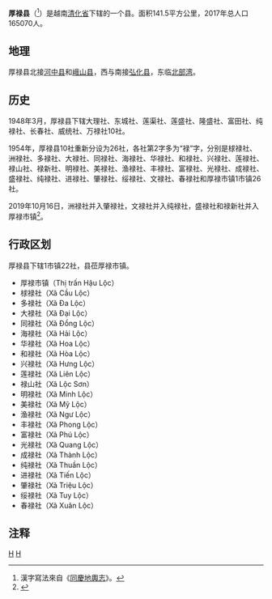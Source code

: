 {{Infobox Settlement
|name                   = 厚禄县
|settlement_type        = 县
|official_name          = 
|other_name             = 
|native_name            = {{lang|vi|Huyện Hậu Lộc}}
|nickname               = 
|motto                  = 
|image_skyline          = Chùa Sùng Nghiêm2.JPG
|imagesize              = 
|image_caption          = 崇严延圣寺
|image_flag             = 
|flag_size              = 
|image_seal             = 
|seal_size              = 
|image_shield           = 
|shield_size            = 
|image_blank_emblem     = 
|blank_emblem_size      = 
|image_map              = {{Infobox mapframe|frame-width=250|zoom=10}}
|mapsize                = 
|map_caption            = 
|image_map1             = 
|mapsize1               = 
|map_caption1           = 
|pushpin_map            = Vietnam
|pushpin_label_position = bottom
|pushpin_map_caption    = 
|pushpin_map1           = 
|pushpin_label_position1= 
|pushpin_map_caption1   = 
|subdivision_type       = 国家
|subdivision_name       = {{flag|Vietnam}}
|subdivision_type1      = [[越南行政区划|省]]
|subdivision_name1      = [[清化省|清化省]]
|subdivision_type2      = 行政区划
|subdivision_name2      = 1市镇22社
|subdivision_type3      = 
|subdivision_name3      = 
|seat_type              = 县莅
|seat                   = {{link-vi|厚禄市镇|Hậu Lộc (thị trấn)}}
|government_type        = 
|leader_title           = 
|leader_name            = 
|leader_title1          = 
|leader_name1           = 
|established_title      = 
|established_date       = 
|area_magnitude         = 
|unit_pref              = 
|area_footnotes         = 
|area_total_km2         = 141.5
|area_land_km2          = 
|area_water_km2         = 
|area_water_percent     = 
|area_urban_km2         = 
|area_metro_km2         = 
|population_as_of       = 2017年
|population_footnotes   = 
|population_note        = 
|population_total       = 165070
|population_density_km2 = auto
|population_metro             = 
|population_density_metro_km2 = 
|population_urban             = 
|population_density_urban_km2 = 
|timezone               = [[越南标准时间|越南标准时间]]
|utc_offset             = +7
|elevation_footnotes    = 
|elevation_m            = 
|coor_type              = 
|coordinates            = 
|postal_code_type       = 
|postal_code            = 
|area_code              = 
|website                = [http://hauloc.thanhhoa.gov.vn 厚禄县电子信息门户网站]
|footnotes              = 
}}
'''厚禄县'''（{{vie|v='''Huyện Hậu Lộc'''|hn=縣厚祿}}<ref>漢字寫法來自《[[同慶地輿志|同慶地輿志]]》。</ref>）是越南[[清化省|清化省]]下辖的一个县。面积141.5平方公里，2017年总人口165070人。

==地理==
厚禄县北接[[河中县|河中县]]和[[峨山县_(越南)|峨山县]]，西与南接[[弘化县|弘化县]]，东临[[北部湾|北部湾]]。

==历史==
1948年3月，厚禄县下辖大理社、东城社、莲渠社、莲盛社、隆盛社、富田社、纯禄社、长春社、威统社、万禄社10社。

1954年，厚禄县10社重新分设为26社，各社第2字多为“禄”字，分别是梂禄社、洲禄社、多禄社、大禄社、同禄社、海禄社、华禄社、和禄社、兴禄社、莲禄社、禄山社、禄新社、明禄社、美禄社、渔禄社、丰禄社、富禄社、光禄社、成禄社、盛禄社、纯禄社、进禄社、肇禄社、绥禄社、文禄社、春禄社和厚禄市镇1市镇26社。

2019年10月16日，洲禄社并入肇禄社，文禄社并入纯禄社，盛禄社和禄新社并入厚禄市镇<ref>{{Cite web |url=https://thuvienphapluat.vn/van-ban/Bo-may-hanh-chinh/Nghi-quyet-786-NQ-UBTVQH14-2019-sap-xep-cac-don-vi-hanh-chinh-cap-xa-thuoc-tinh-Thanh-Hoa-429700.aspx |title=Nghị quyết 786/NQ-UBTVQH14 năm 2019 về sắp xếp các đơn vị hành chính cấp xã thuộc tỉnh Thanh Hóa do Ủy ban Thường vụ Quốc hội ban |access-date=2020-02-25 |archive-url=https://web.archive.org/web/20200401121248/https://thuvienphapluat.vn/van-ban/Bo-may-hanh-chinh/Nghi-quyet-786-NQ-UBTVQH14-2019-sap-xep-cac-don-vi-hanh-chinh-cap-xa-thuoc-tinh-Thanh-Hoa-429700.aspx |archive-date=2020-04-01 |dead-url=yes }}</ref>。

==行政区划==
厚禄县下辖1市镇22社，县莅厚禄市镇。
*厚禄市镇（Thị trấn Hậu Lộc）
*梂禄社（Xã Cầu Lộc）
*多禄社（Xã Đa Lộc）
*大禄社（Xã Đại Lộc）
*同禄社（Xã Đồng Lộc）
*海禄社（Xã Hải Lộc）
*华禄社（Xã Hoa Lộc）
*和禄社（Xã Hòa Lộc）
*兴禄社（Xã Hưng Lộc）
*莲禄社（Xã Liên Lộc）
*禄山社（Xã Lộc Sơn）
*明禄社（Xã Minh Lộc）
*美禄社（Xã Mỹ Lộc）
*渔禄社（Xã Ngư Lộc）
*丰禄社（Xã Phong Lộc）
*富禄社（Xã Phú Lộc）
*光禄社（Xã Quang Lộc）
*成禄社（Xã Thành Lộc）
*纯禄社（Xã Thuần Lộc）
*进禄社（Xã Tiến Lộc）
*肇禄社（Xã Triệu Lộc）
*绥禄社（Xã Tuy Lộc）
*春禄社（Xã Xuân Lộc）

==注释==
{{reflist}}

{{清化省行政区划}}
{{越南北中部之县市镇区域划分}}

[[Category:越南县份|H]]
[[Category:清化省|H]]